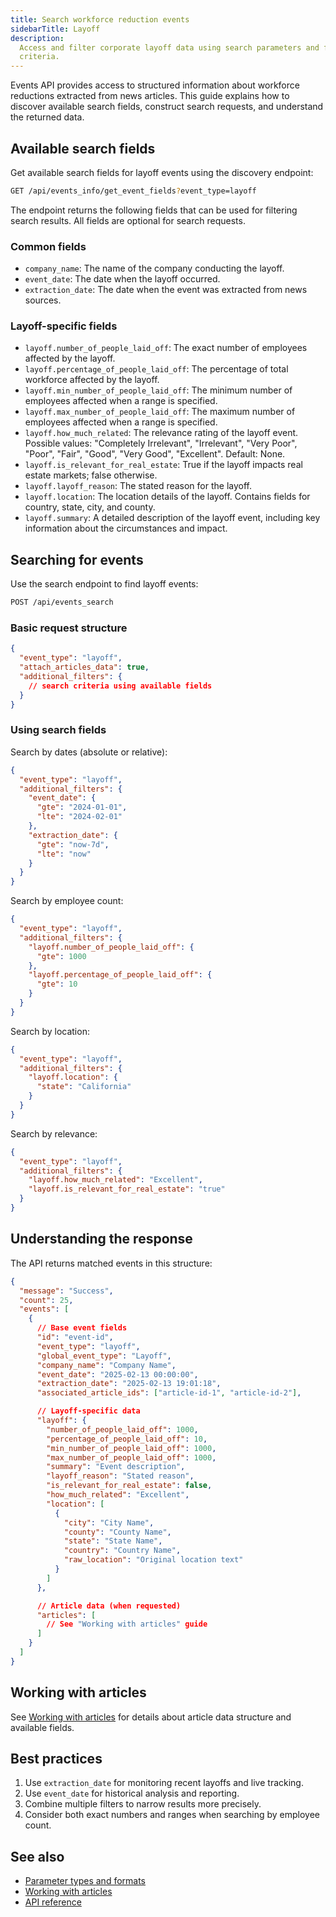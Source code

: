 ```yaml
---
title: Search workforce reduction events
sidebarTitle: Layoff
description:
  Access and filter corporate layoff data using search parameters and field
  criteria.
---
```


Events API provides access to structured information about workforce reductions
extracted from news articles. This guide explains how to discover available
search fields, construct search requests, and understand the returned data.

## Available search fields

Get available search fields for layoff events using the discovery endpoint:

```bash
GET /api/events_info/get_event_fields?event_type=layoff
```

The endpoint returns the following fields that can be used for filtering search
results. All fields are optional for search requests.

### Common fields

- `company_name`: The name of the company conducting the layoff.
- `event_date`: The date when the layoff occurred.
- `extraction_date`: The date when the event was extracted from news sources.

### Layoff-specific fields

- `layoff.number_of_people_laid_off`: The exact number of employees affected by
  the layoff.
- `layoff.percentage_of_people_laid_off`: The percentage of total workforce
  affected by the layoff.
- `layoff.min_number_of_people_laid_off`: The minimum number of employees
  affected when a range is specified.
- `layoff.max_number_of_people_laid_off`: The maximum number of employees
  affected when a range is specified.
- `layoff.how_much_related`: The relevance rating of the layoff event. Possible
  values: "Completely Irrelevant", "Irrelevant", "Very Poor", "Poor", "Fair",
  "Good", "Very Good", "Excellent". Default: None.
- `layoff.is_relevant_for_real_estate`: True if the layoff impacts real estate
  markets; false otherwise.
- `layoff.layoff_reason`: The stated reason for the layoff.
- `layoff.location`: The location details of the layoff. Contains fields for
  country, state, city, and county.
- `layoff.summary`: A detailed description of the layoff event, including key
  information about the circumstances and impact.

## Searching for events

Use the search endpoint to find layoff events:

```bash
POST /api/events_search
```

### Basic request structure

```json
{
  "event_type": "layoff",
  "attach_articles_data": true,
  "additional_filters": {
    // search criteria using available fields
  }
}
```

### Using search fields

Search by dates (absolute or relative):

```json
{
  "event_type": "layoff",
  "additional_filters": {
    "event_date": {
      "gte": "2024-01-01",
      "lte": "2024-02-01"
    },
    "extraction_date": {
      "gte": "now-7d",
      "lte": "now"
    }
  }
}
```

Search by employee count:

```json
{
  "event_type": "layoff",
  "additional_filters": {
    "layoff.number_of_people_laid_off": {
      "gte": 1000
    },
    "layoff.percentage_of_people_laid_off": {
      "gte": 10
    }
  }
}
```

Search by location:

```json
{
  "event_type": "layoff",
  "additional_filters": {
    "layoff.location": {
      "state": "California"
    }
  }
}
```

Search by relevance:

```json
{
  "event_type": "layoff",
  "additional_filters": {
    "layoff.how_much_related": "Excellent",
    "layoff.is_relevant_for_real_estate": "true"
  }
}
```

## Understanding the response

The API returns matched events in this structure:

```json
{
  "message": "Success",
  "count": 25,
  "events": [
    {
      // Base event fields
      "id": "event-id",
      "event_type": "layoff",
      "global_event_type": "Layoff",
      "company_name": "Company Name",
      "event_date": "2025-02-13 00:00:00",
      "extraction_date": "2025-02-13 19:01:18",
      "associated_article_ids": ["article-id-1", "article-id-2"],

      // Layoff-specific data
      "layoff": {
        "number_of_people_laid_off": 1000,
        "percentage_of_people_laid_off": 10,
        "min_number_of_people_laid_off": 1000,
        "max_number_of_people_laid_off": 1000,
        "summary": "Event description",
        "layoff_reason": "Stated reason",
        "is_relevant_for_real_estate": false,
        "how_much_related": "Excellent",
        "location": [
          {
            "city": "City Name",
            "county": "County Name",
            "state": "State Name",
            "country": "Country Name",
            "raw_location": "Original location text"
          }
        ]
      },

      // Article data (when requested)
      "articles": [
        // See "Working with articles" guide
      ]
    }
  ]
}
```

## Working with articles

See [Working with articles](working-with-articles) for details about article
data structure and available fields.

## Best practices

1. Use `extraction_date` for monitoring recent layoffs and live tracking.
2. Use `event_date` for historical analysis and reporting.
3. Combine multiple filters to narrow results more precisely.
4. Consider both exact numbers and ranges when searching by employee count.

## See also

- [Parameter types and formats](https://newscatcherapi.com/docs/v3/events/overview/parameter-types-and-formats)
- [Working with articles](https://newscatcherapi.com/docs/v3/events/overview/working-with-articles)
- [API reference](https://newscatcherapi.com/docs/v3/events/endpoints/search-events-post)
